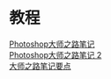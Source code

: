 = 教程 =
[[tutorial/photoshopmaster|Photoshop大师之路笔记]]<br />
[[tutorial/photoshopmaster2|Photoshop大师之路笔记 2]]<br />
[[tutorial/important|大师之路笔记要点]]<br />

